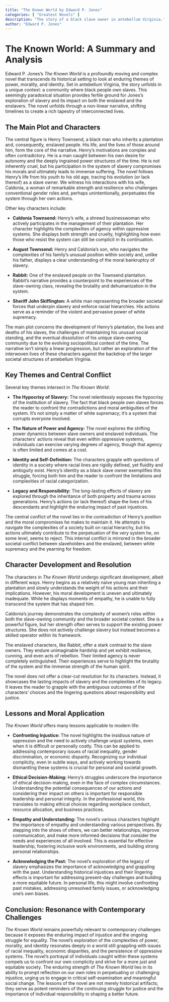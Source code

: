 ```yaml
---
title: "The Known World by Edward P. Jones"
categories: [ "Greatest Novels" ]
description: "The story of a black slave owner in antebellum Virginia."
author: "Edward P. Jones"
---
```

# The Known World: A Summary and Analysis

Edward P. Jones's *The Known World* is a profoundly moving and complex novel that transcends its historical setting to look at enduring themes of power, morality, and identity. Set in antebellum Virginia, the story unfolds in a unique context: a community where black people own slaves. This seemingly paradoxical situation provides fertile ground for Jones's exploration of slavery and its impact on both the enslaved and the enslavers. The novel unfolds through a non-linear narrative, shifting timelines to create a rich tapestry of interconnected lives.

## The Main Plot and Characters

The central figure is Henry Townsend, a black man who inherits a plantation and, consequently, enslaved people.  His life, and the lives of those around him, form the core of the narrative.  Henry's motivations are complex and often contradictory.  He is a man caught between his own desire for autonomy and the deeply ingrained power structures of the time. He is not inherently cruel, but his participation in the system of slavery compromises his morals and ultimately leads to immense suffering.  The novel follows Henry's life from his youth to his old age, tracing his evolution (or lack thereof) as a slave owner.  We witness his interactions with his wife, Caldonia, a woman of remarkable strength and resilience who challenges conventional gender roles and, perhaps unintentionally, perpetuates the system through her own actions.

Other key characters include:

* **Caldonia Townsend:** Henry's wife, a shrewd businesswoman who actively participates in the management of their plantation.  Her character highlights the complexities of agency within oppressive systems. She displays both strength and cruelty, highlighting how even those who resist the system can still be complicit in its continuation.

* **August Townsend:** Henry and Caldonia's son, who navigates the complexities of his family's unusual position within society and, unlike his father, displays a clear understanding of the moral bankruptcy of slavery.

* **Rabbit:** One of the enslaved people on the Townsend plantation. Rabbit's narrative provides a counterpoint to the experiences of the slave-owning class, revealing the brutality and dehumanization in the system.

* **Sheriff John Skiffington:** A white man representing the broader societal forces that underpin slavery and enforce racial hierarchies.  His actions serve as a reminder of the violent and pervasive power of white supremacy.

The main plot concerns the development of Henry's plantation, the lives and deaths of his slaves, the challenges of maintaining his unusual social standing, and the eventual dissolution of his unique slave-owning community due to the evolving sociopolitical context of the time. The narrative isn't simply a linear progression, but rather an exploration of the interwoven lives of these characters against the backdrop of the larger societal structures of antebellum Virginia.

## Key Themes and Central Conflict

Several key themes intersect in *The Known World*:

* **The Hypocrisy of Slavery:** The novel relentlessly exposes the hypocrisy of the institution of slavery. The fact that black people own slaves forces the reader to confront the contradictions and moral ambiguities of the system. It's not simply a matter of white supremacy; it's a system that corrupts everyone involved.

* **The Nature of Power and Agency:** The novel explores the shifting power dynamics between slave owners and enslaved individuals. The characters' actions reveal that even within oppressive systems, individuals can exercise varying degrees of agency, though that agency is often limited and comes at a cost.

* **Identity and Self-Definition:** The characters grapple with questions of identity in a society where racial lines are rigidly defined, yet fluidity and ambiguity exist.  Henry's identity as a black slave owner exemplifies this struggle, forcing both him and the reader to confront the limitations and complexities of racial categorization.

* **Legacy and Responsibility:** The long-lasting effects of slavery are explored through the inheritance of both property and trauma across generations. Henry's actions (or lack thereof) shape the lives of his descendants and highlight the enduring impact of past injustices.

The central conflict of the novel lies in the contradiction of Henry's position and the moral compromises he makes to maintain it. He attempts to navigate the complexities of a society built on racial hierarchy, but his actions ultimately contribute to the perpetuation of the very system he, on some level, seems to reject. This internal conflict is mirrored in the broader societal conflict between slaveholders and the enslaved, between white supremacy and the yearning for freedom.


## Character Development and Resolution

The characters in *The Known World* undergo significant development, albeit in different ways. Henry begins as a relatively naive young man inheriting a plantation and slowly understands the weight of his actions and their implications. However, his moral development is uneven and ultimately inadequate. While he displays moments of empathy, he is unable to fully transcend the system that has shaped him.

Caldonia's journey demonstrates the complexity of women's roles within both the slave-owning community and the broader societal context. She is a powerful figure, but her strength often serves to support the existing power structures.  She does not actively challenge slavery but instead becomes a skilled operator within its framework.

The enslaved characters, like Rabbit, offer a stark contrast to the slave owners. They endure unimaginable hardship and yet exhibit resilience, cunning, and even acts of rebellion. Their limited agency is never completely extinguished. Their experiences serve to highlight the brutality of the system and the immense strength of the human spirit.

The novel does not offer a clear-cut resolution for its characters. Instead, it showcases the lasting impacts of slavery and the complexities of its legacy. It leaves the reader to grapple with the ambiguous outcomes of the characters' choices and the lingering questions about responsibility and justice.

## Lessons and Moral Application

*The Known World* offers many lessons applicable to modern life:

* **Confronting Injustice:** The novel highlights the insidious nature of oppression and the need to actively challenge unjust systems, even when it is difficult or personally costly. This can be applied to addressing contemporary issues of racial inequality, gender discrimination, or economic disparity. Recognizing our individual complicity, even in subtle ways, and actively working towards dismantling these systems is crucial for personal and societal growth.

* **Ethical Decision-Making:** Henry's struggles underscore the importance of ethical decision-making, even in the face of complex circumstances. Understanding the potential consequences of our actions and considering their impact on others is important for responsible leadership and personal integrity. In the professional world, this translates to making ethical choices regarding workplace conduct, resource allocation, and business practices.

* **Empathy and Understanding:** The novel's various characters highlight the importance of empathy and understanding various perspectives. By stepping into the shoes of others, we can better relationships, improve communication, and make more informed decisions that consider the needs and experiences of all involved. This is essential for effective leadership, fostering inclusive work environments, and building strong personal relationships.

* **Acknowledging the Past:** The novel's exploration of the legacy of slavery emphasizes the importance of acknowledging and grappling with the past. Understanding historical injustices and their lingering effects is important for addressing present-day challenges and building a more equitable future. In personal life, this might involve confronting past mistakes, addressing unresolved family issues, or acknowledging one's own biases.


## Conclusion: Resonance with Contemporary Challenges

*The Known World* remains powerfully relevant to contemporary challenges because it exposes the enduring impact of injustice and the ongoing struggle for equality. The novel's exploration of the complexities of power, morality, and identity resonates deeply in a world still grappling with issues of racial inequality, economic disparities, and the persistence of oppressive systems. The novel's portrayal of individuals caught within these systems compels us to confront our own complicity and strive for a more just and equitable society. The enduring strength of *The Known World* lies in its ability to prompt reflection on our own roles in perpetuating or challenging injustice, urging us to engage in critical self-examination and meaningful social change. The lessons of the novel are not merely historical artifacts; they serve as potent reminders of the continuing struggle for justice and the importance of individual responsibility in shaping a better future.

